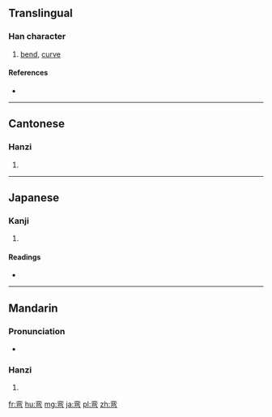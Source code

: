 {{also|彎}}
==Translingual==

===Han character===
{{Han char|rn=57|rad=弓|as=06|sn=9|four=|canj=卜金弓 (YCN)}}

# [[bend]], [[curve]]

====References====
* {{Han ref|kx=0358.191|hdz=20995.130|uh=5F2F|ud=24367}}

----

==Cantonese==

===Hanzi===
{{yue-hanzi|jyut=|y=waan1|tra=彎}}

# {{defn|lang=yue|sort=弓06}}

----

==Japanese==

===Kanji===
{{ja-kanji|grade=|rs=弓06}}

# {{defn|lang=ja|sort=弓06}}

====Readings====
* {{ja-readings|on=[[わん]] (wan)|kun=[[ひく]] (hiku)}}

----

==Mandarin==

===Pronunciation===
* {{audio|Zh-wan.ogg|Audio|lang=cmn}}

===Hanzi===
{{cmn-hanzi|tra=彎|pin=[[wān]] ([[wan1]])|wg=wan<sup>1</sup>}}

# {{defn|lang=cmn|sort=弓06}}

[[fr:弯]]
[[hu:弯]]
[[mg:弯]]
[[ja:弯]]
[[pl:弯]]
[[zh:弯]]